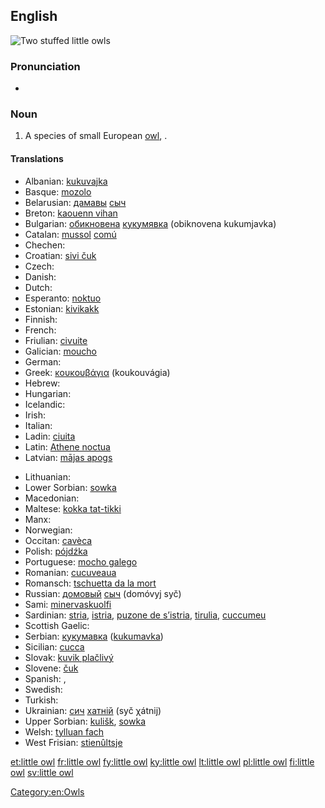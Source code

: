 ==English==
[[Image:Kirkeugle.jpg|thumb|Two stuffed '''little owls''']]
{{wikipedia}}
{{wikispecies|Athene noctua}}
===Pronunciation===
* {{IPA|/ˈlɪtəl ɑʊl/}}

===Noun===
{{en-noun|head=[[little]] [[owl]]}}

# A species of small European [[owl]], {{taxlink|Athene noctua|species}}.

====Translations====
{{trans-top|species of owl}}
* Albanian: [[kukuvajka]]
* Basque: [[mozolo]]
* Belarusian: [[дамавы]] [[сыч]]
* Breton: [[kaouenn vihan]]
* Bulgarian: [[обикновена]] [[кукумявка]] (obiknovena kukumjavka)
* Catalan: [[mussol]] [[comú]]
* Chechen: {{tø|ce|жима бухIа}}
* Croatian: [[sivi čuk]]
* Czech: {{t-|cs|sýček|m}}
* Danish: {{t-|da|kirkeugle}}
* Dutch: {{t+|nl|steenuil|m}}
* Esperanto: [[noktuo]]
* Estonian: [[kivikakk]]
* Finnish: {{t+|fi|minervanpöllö}}
* French: {{t+|fr|chevêche|f}}
* Friulian: [[civuite]]
* Galician: [[moucho]]
* German: {{t+|de|Steinkauz|m}}
* Greek: [[κουκουβάγια]] (koukouvágia) {{f}}
* Hebrew: {{t+|he|כוס|m|tr=kos|sc=Hebr}}
* Hungarian: {{t+|hu|kuvik}}
* Icelandic: {{t-|is|kattugla}}
* Irish: {{t-|ga|ulchabhán beag}}
* Italian: {{t+|it|civetta|f}}
* Ladin: [[ciuita]]
* Latin: [[Athene noctua]] {{f}}
* Latvian: [[mājas apogs]]
{{trans-mid}}
* Lithuanian: {{t+|lt|pelėdikė}}
* Lower Sorbian: [[sowka]]
* Macedonian: {{t-|mk|кукумјавка|f|tr=kukumjávka}}
* Maltese: [[kokka tat-tikki]]
* Manx: {{t-|gv|hullad veg|f}}
* Norwegian: {{t-|no|kirkeugle}}
* Occitan: [[cavèca]]
* Polish: [[pójdźka]] {{f}}
* Portuguese: [[mocho galego]] {{m}}
* Romanian: [[cucuveaua]]
* Romansch: [[tschuetta da la mort]]
* Russian: [[домовый]] [[сыч]] (domóvyj syč) {{m}}
* Sami: [[minervaskuolfi]]
* Sardinian: [[stria]], [[istria]], [[puzone de s’istria]], [[tirulia]], [[cuccumeu]]
* Scottish Gaelic: {{t-|gd|comhachag-bheag|f}}
* Serbian: [[кукумавка]] ([[kukumavka]])
* Sicilian: [[cucca]] {{f}}
* Slovak: [[kuvik plačlivý]]
* Slovene: [[čuk]]
* Spanish: {{t-|es|mochuelo europeo|m}},  {{t-|es|mochuelo común|m}}
* Swedish: {{t+|sv|minervauggla}}
* Turkish: {{t+|tr|kukumav}}
* Ukrainian: [[сич]] [[хатній]] (syč χátnij)
* Upper Sorbian: [[kulišk]], [[sowka]]
* Welsh: [[tylluan fach]]
* West Frisian: [[stienûltsje]]
{{trans-bottom}}

[[Category:en:Owls]]

[[et:little owl]]
[[fr:little owl]]
[[fy:little owl]]
[[ky:little owl]]
[[lt:little owl]]
[[pl:little owl]]
[[fi:little owl]]
[[sv:little owl]]
